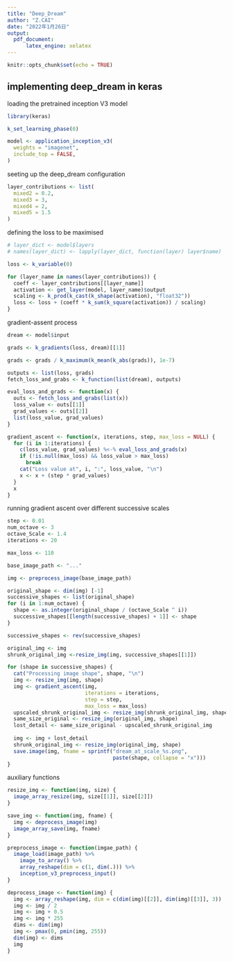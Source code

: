 ---
title: "Deep_Dream"
author: "Z.CAI"
date: "2022年1月26日"
output: 
  pdf_document:
      latex_engine: xelatex
---

```{r setup, include=FALSE}
knitr::opts_chunk$set(echo = TRUE)
```

## implementing deep_dream in keras

loading the pretrained inception V3 model
```{r}
library(keras)

k_set_learning_phase(0)

model <- application_inception_v3(
  weights = "imagenet",
  include_top = FALSE,
)
```

seeting up the deep_dream configuration
```{r}
layer_contributions <- list(
  mixed2 = 0.2,
  mixed3 = 3,
  mixed4 = 2,
  mixed5 = 1.5
)
```

defining the loss to be maximised
```{r}
# layer_dict <- model$layers
# names(layer_dict) <- lapply(layer_dict, function(layer) layer$name)

loss <- k_variable(0)

for (layer_name in names(layer_contributions)) {
  coeff <- layer_contributions[[layer_name]]
  activation <- get_layer(model, layer_name)$output
  scaling <- k_prod(k_cast(k_shape(activation), "float32"))
  loss <- loss + (coeff * k_sum(k_square(activation)) / scaling)
}
```

gradient-assent process
```{r}
dream <- model$input

grads <- k_gradients(loss, dream)[[1]]

grads <- grads / k_maximum(k_mean(k_abs(grads)), 1e-7)

outputs <- list(loss, grads)
fetch_loss_and_grabs <- k_function(list(dream), outputs)

eval_loss_and_grads <- function(x) {
  outs <- fetch_loss_and_grabs(list(x))
  loss_value <- outs[[1]]
  grad_values <- outs[[2]]
  list(loss_value, grad_values)
}

gradient_ascent <- function(x, iterations, step, max_loss = NULL) {
  for (i in 1:iterations) {
    c(loss_value, grad_values) %<-% eval_loss_and_grads(x)
    if (!is.null(max_loss) && loss_value > max_loss)
      break
    cat("Loss value at", i, ":", loss_value, "\n")
    x <- x + (step * grad_values)
  }
  x
}

```

running gradient ascent over different successive scales
```{r}
step <- 0.01
num_octave <- 3
octave_Scale <- 1.4
iterations <- 20

max_loss <- 110

base_image_path <- "..."

img <- preprocess_image(base_image_path)

original_shape <- dim(img) [-1]
successive_shapes <- list(original_shape)
for (i in 1:num_octave) {
  shape <- as.integer(original_shape / (octave_Scale ^ i))
  successive_shapes[[length(successive_shapes) + 1]] <- shape
}

successive_shapes <- rev(successive_shapes)

original_img <- img
shrunk_original_img <-resize_img(img, successive_shapes[[1]])

for (shape in successive_shapes) {
  cat("Processing image shape", shape, "\n")
  img <- resize_img(img, shape)
  img <- gradient_ascent(img, 
                         iterations = iterations,
                         step = step,
                         max_loss = max_loss)
  upscaled_shrunk_original_img <- resize_img(shrunk_original_img, shape)
  same_size_original <- resize_img(original_img, shape)
  lost_detail <- same_size_original - upscaled_shrunk_original_img
  
  img <- img + lost_detail
  shrunk_original_img <- resize_img(original_img, shape)
  save.image(img, fname = sprintf("dream_at_scale_%s.png",
                                  paste(shape, collapse = "x")))
}
```

auxiliary functions
```{r}
resize_img <- function(img, size) { 
  image_array_resize(img, size[[1]], size[[2]])
}

save_img <- function(img, fname) {
  img <- deprocess_image(img)
  image_array_save(img, fname)
}

preprocess_image <- function(imgae_path) {
  image_load(image_path) %>% 
    image_to_array() %>% 
    array_reshape(dim = c(1, dim(.))) %>% 
    inception_v3_preprocess_input()
}

deprocess_image <- function(img) {
  img <- array_reshape(img, dim = c(dim(img)[[2]], dim(img)[[3]], 3))
  img <- img / 2
  img <- img + 0.5
  img <- img * 255
  dims <- dim(img)
  img <- pmax(0, pmin(img, 255))
  dim(img) <- dims
  img
}
```





















